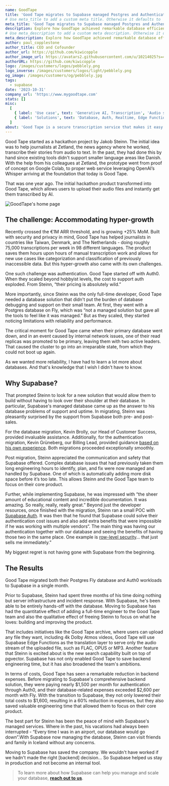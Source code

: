 ```yaml
---
name: GoodTape
title: 'Good Tape migrates to Supabase managed Postgres and Authentication and achieves database efficiency and a 60% cost reduction.  '
# Use meta_title to add a custom meta title. Otherwise it defaults to '{name} | Supabase Customer Stories':
meta_title: 'Good Tape migrates to Supabase managed Postgres and Authentication and achieves database efficiency and a 60% cost reduction.  '
description: Explore how GoodTape achieved remarkable database efficiency and reduced costs by 60% through their successful migration to Supabase's managed services.
# Use meta_description to add a custom meta description. Otherwise it defaults to {description}:
meta_description: Explore how GoodTape achieved remarkable database efficiency and reduced costs by 60% through their successful migration to Supabase's managed services.
author: paul_copplestone
author_title: CEO and Cofounder
author_url: https://github.com/kiwicopple
author_image_url: https://avatars2.githubusercontent.com/u/10214025?s=400&u=c6775be2ae667e2acae3ccd347fed62bb3f5b3e7&v=4
authorURL: https://github.com/kiwicopple
logo: /images/customers/logos/pebblely.png
logo_inverse: /images/customers/logos/light/pebblely.png
og_image: /images/customers/og/pebblely.jpg
tags:
  - supabase
date: '2023-10-31'
company_url: 'https://www.mygoodtape.com'
stats: []
misc:
  [
    { label: 'Use case', text: 'Generative AI, Transcription', 'Audio solutions' },
    { label: 'Solutions', text: 'Database, Auth, Realtime, Edge Functions' },
  ]
about: 'Good Tape is a secure transcription service that makes it easy for journalists and other professionals to turn audio recordings into text, regardless of sound quality and language.'
---
```


Good Tape started as a hackathon project by Jakob Steinn. The initial idea was to help journalists at Zetland, the news agency where he worked, transcribe their stories from audio to text. In the past, they had done this by hand since existing tools didn't support smaller language areas like Danish. With the help from his colleagues at Zetland, the prototype went from proof of concept on Google Colab, to proper web service leveraging OpenAI’s Whisper arriving at the foundation that today is Good Tape.

That was one year ago. The initial hackathon product transformed into Good Tape, which allows users to upload their audio files and instantly get them transcribed by AI.

![GoodTape's home page](/images/customers/goodtape/goodtape-website.jpg)

## The challenge: Accommodating hyper-growth

Recently crossed the €1M ARR threshold, and is growing +25% MoM. Built with security and privacy in mind, Good Tape has helped journalists in countries like Taiwan, Denmark, and The Netherlands - doing roughly 75,000 transcriptions per week in 98 different languages. The product saves them hours upon hours of manual transcription work and allows for new use cases like categorization and classification of previously inaccessible data. But this hyper-growth also came with its own challenges.

One such challenge was authentication. Good Tape started off with Auth0. When they scaled beyond hobbyist levels, the cost to support auth exploded. From Steinn, “their pricing is absolutely wild.”

More importantly, since Steinn was the only full-time developer, Good Tape needed a database solution that didn't put the burden of database debugging and support on their small team. At first, they went with a Postgres database on Fly, which was “not a managed solution but gave all the tools to feel like it was managed.” But as they scaled, they started noticing limitations with reliability and performance.

The critical moment for Good Tape came when their primary database went down, and in an event caused by internal network issues, one of their read replicas was promoted to be primary, leaving them with two active leaders. That caused the cluster to go into an irreparable state, from which they could not boot up again.

<Quote img="jakob-steinn-goodtape.jpeg" caption="Jakob Steinn - Lead Developer at GoodTape">
  As we wanted more reliability, I have had to learn a lot more about databases. And that's knowledge that I wish I didn't have to know.
</Quote>

## Why Supabase?

That prompted Steinn to look for a new solution that would allow them to build without having to look over their shoulder at their database. In particular, Supabase's managed database came up as the answer to his database problems of support and uptime. In migrating, Steinn was pleasantly surprised by the support from Supabase both pre- and post-sales.

For the database migration, Kevin Brolly, our Head of Customer Success, provided invaluable assistance. Additionally, for the authentication migration, Kevin Grüneberg, our Billing Lead, provided guidance [based on his own experience](https://kevcodez.medium.com/migrating-125-000-users-from-auth0-to-supabase-81c0568de307). Both migrations proceeded exceptionally smoothly.

Post migration, Steinn appreciated the communication and safety that Supabase offered. Complex database issues that had previously taken them long engineering hours to identify, plan, and fix were now managed and handled by Supabase. One of which is automatically adding more disk space before it’s too late. This allows Steinn and the Good Tape team to focus on their core product.

Further, while implementing Supabase, he was impressed with “the sheer amount of educational content and incredible documentation. It was amazing. So really, really, really great.” Beyond just the developer resources, once finished with the migration, Steinn ran a small POC with [Supabase Auth](https://supabase.com/docs/guides/auth). It was then that he found that Supabase could solve their authentication cost issues and also add extra benefits that were impossible if he was working with multiple vendors“. The main thing was having our authentication together with our database and seeing the benefits of having those two in the same place. One example is [row-level security](https://supabase.com/docs/guides/auth/row-level-security)… that just sells me immediately.”

<Quote img="jakob-steinn-goodtape.jpeg" caption="Jakob Steinn - Lead Developer at GoodTape">
  My biggest regret is not having gone with Supabase from the beginning.
</Quote>

## The Results

Good Tape migrated both their Postgres Fly database and Auth0 workloads to Supabase in a single month.

Prior to Supabase, Steinn had spent three months of his time doing nothing but server infrastructure and incident response. With Supabase, he's been able to be entirely hands-off with the database. Moving to Supabase has had the quantitative effect of adding a full-time engineer to the Good Tape team and also the qualitative effect of freeing Steinn to focus on what he loves: building and improving the product.

That includes initiatives like the Good Tape archive, where users can upload any file they want, including 4k Dolby Atmos videos, Good Tape will use Supabase Edge Functions as the translation layer to serve only the audio stream of the uploaded file, such as FLAC, OPUS or MP3. Another feature that Steinn is excited about is the new search capability built on top of pgvector. Supabase has not only enabled Good Tape to save backend engineering time, but it has also broadened the team's ambitions.

In terms of costs, Good Tape has seen a remarkable reduction in backend expenses. Before migrating to Supabase's comprehensive backend solution, they were paying nearly $1,500 per month for authentication through Auth0, and their database-related expenses exceeded $2,600 per month with Fly. With the transition to Supabase, they not only lowered their total costs to $1,600, resulting in a 60% reduction in expenses, but they also saved valuable engineering time that allowed them to focus on their core product.

The best part for Steinn has been the peace of mind with Supabase's managed services. Where in the past, his vacations had always been interrupted - “Every time I was in an airport, our database would go down”.With Supabase now managing the database, Steinn can visit friends and family in Iceland without any concerns.

<Quote img="jakob-steinn-goodtape.jpeg" caption="Jakob Steinn - Lead Developer at GoodTape">
  Moving to Supabase has saved the company. We wouldn't have worked if we hadn't made the right [backend] decision… So Supabase helped us stay in production and not become an internal tool. 
</Quote>

> To learn more about how Supabase can help you manage and scale your database, **[reach out to us](https://forms.supabase.com/enterprise)**.
